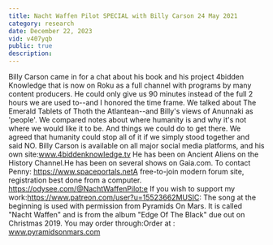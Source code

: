 ```yaml
---
title: Nacht Waffen Pilot SPECIAL with Billy Carson 24 May 2021
category: research
date: December 22, 2023
vid: v407yqb
public: true
description:
---
```

Billy Carson came in for a chat about his book and his project 4bidden Knowledge that is now on Roku as a full channel with programs by many content producers.
He could only give us 90 minutes instead of the full 2 hours we are used to--and I honored the time frame. We talked about The Emerald Tablets of Thoth the Atlantean--and Billy's views of Anunnaki as 'people'.
We compared notes about where humanity is and why it's not where we would like it to be. And things we could do to get there. We agreed that humanity could stop all of it if we simply stood together and said NO.
Billy Carson is available on all major social media platforms, and his own site:www.4biddenknowledge.tv
He has been on Ancient Aliens on the History Channel.He has been on several shows on Gaia.com.
 To contact Penny:
https://www.spaceportals.net​​​​​A free-to-join modern forum site, registration best done from a computer.
https://odysee.com/@NachtWaffenPilot:e
If you wish to support my work:https://www.patreon.com/user?u=15523662MUSIC:
The song at the beginning is used with permission from Pyramids On Mars.
It is called "Nacht Waffen" and is from the album "Edge Of The Black" due out on Christmas 2019.
You may order through:Order at : www.pyramidsonmars.com
